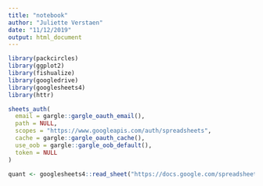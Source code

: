 ```yaml
---
title: "notebook"
author: "Juliette Verstaen"
date: "11/12/2019"
output: html_document
---
```


```r
library(packcircles)
library(ggplot2)
library(fishualize)
library(googledrive)
library(googlesheets4)
library(httr)
```


```r
sheets_auth(
  email = gargle::gargle_oauth_email(),
  path = NULL,
  scopes = "https://www.googleapis.com/auth/spreadsheets",
  cache = gargle::gargle_oauth_cache(),
  use_oob = gargle::gargle_oob_default(),
  token = NULL
)

quant <- googlesheets4::read_sheet("https://docs.google.com/spreadsheets/d/18xVyNCLBMPL9Z0uonMpJM5GxCn5fVP9pvFZPjp6YADU/edit#gid=1292190059") 
```






